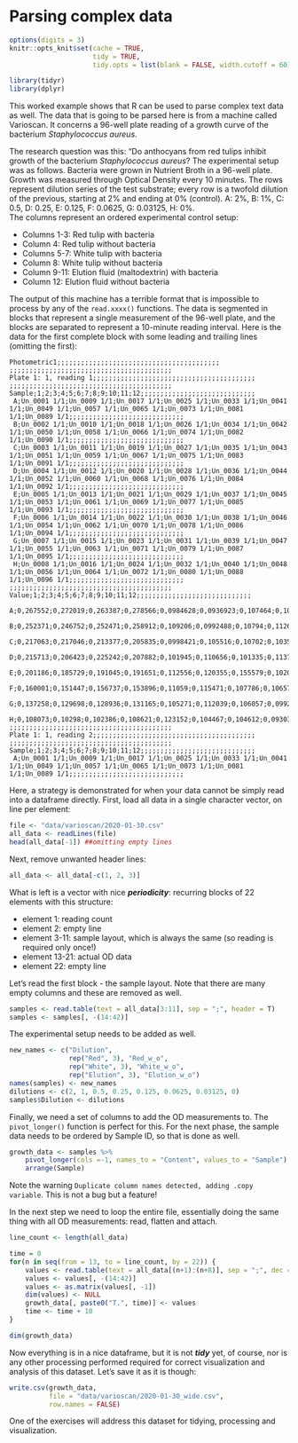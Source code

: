 # Parsing complex data 

```r
options(digits = 3)
knitr::opts_knit$set(cache = TRUE,
                     tidy = TRUE,
                     tidy.opts = list(blank = FALSE, width.cutoff = 60))

library(tidyr)
library(dplyr)
```

This worked example shows that R can be used to parse complex text data as well. The data that is going to be parsed here is from a machine called Varioscan. It concerns a 96-well plate reading of a growth curve of the bacterium _Staphylococcus aureus_. 

The research question was this: "Do anthocyans from red tulips inhibit growth of the bacterium _Staphylococcus aureus_?
The experimental setup was as follows. Bacteria were grown in Nutrient Broth in a 96-well plate. Growth was measured through Optical Density every 10 minutes.
The rows represent dilution series of the test substrate; every row is a twofold dilution of the previous, starting at 2% and ending at 0% (control). A: 2%, B: 1%, C: 0.5, D: 0.25, E: 0.125, F: 0.0625, G: 0.03125, H: 0%.  
The columns represent an ordered experimental control setup:  

- Columns 1-3: Red tulip with bacteria
- Column 4: Red tulip without bacteria
- Columns 5-7: White tulip with bacteria
- Column 8: White tulip without bacteria
- Column 9-11: Elution fluid (maltodextrin) with bacteria
- Column 12: Elution fluid without bacteria

The output of this machine has a terrible format that is impossible to process by any of the `read.xxxx()` functions. The data is segmented in blocks that represent a single measurement of the 96-well plate, and the blocks are separated to represent a 10-minute reading interval. Here is the data for the first complete block with some leading and trailing lines (omitting the first):

```
Photometric1;;;;;;;;;;;;;;;;;;;;;;;;;;;;;;;;;;;;;;;;;
;;;;;;;;;;;;;;;;;;;;;;;;;;;;;;;;;;;;;;;;;
Plate 1: 1, reading 1;;;;;;;;;;;;;;;;;;;;;;;;;;;;;;;;;;;;;;;;;
;;;;;;;;;;;;;;;;;;;;;;;;;;;;;;;;;;;;;;;;;
Sample;1;2;3;4;5;6;7;8;9;10;11;12;;;;;;;;;;;;;;;;;;;;;;;;;;;;;
 A;Un_0001 1/1;Un_0009 1/1;Un_0017 1/1;Un_0025 1/1;Un_0033 1/1;Un_0041 1/1;Un_0049 1/1;Un_0057 1/1;Un_0065 1/1;Un_0073 1/1;Un_0081 1/1;Un_0089 1/1;;;;;;;;;;;;;;;;;;;;;;;;;;;;;
 B;Un_0002 1/1;Un_0010 1/1;Un_0018 1/1;Un_0026 1/1;Un_0034 1/1;Un_0042 1/1;Un_0050 1/1;Un_0058 1/1;Un_0066 1/1;Un_0074 1/1;Un_0082 1/1;Un_0090 1/1;;;;;;;;;;;;;;;;;;;;;;;;;;;;;
 C;Un_0003 1/1;Un_0011 1/1;Un_0019 1/1;Un_0027 1/1;Un_0035 1/1;Un_0043 1/1;Un_0051 1/1;Un_0059 1/1;Un_0067 1/1;Un_0075 1/1;Un_0083 1/1;Un_0091 1/1;;;;;;;;;;;;;;;;;;;;;;;;;;;;;
 D;Un_0004 1/1;Un_0012 1/1;Un_0020 1/1;Un_0028 1/1;Un_0036 1/1;Un_0044 1/1;Un_0052 1/1;Un_0060 1/1;Un_0068 1/1;Un_0076 1/1;Un_0084 1/1;Un_0092 1/1;;;;;;;;;;;;;;;;;;;;;;;;;;;;;
 E;Un_0005 1/1;Un_0013 1/1;Un_0021 1/1;Un_0029 1/1;Un_0037 1/1;Un_0045 1/1;Un_0053 1/1;Un_0061 1/1;Un_0069 1/1;Un_0077 1/1;Un_0085 1/1;Un_0093 1/1;;;;;;;;;;;;;;;;;;;;;;;;;;;;;
 F;Un_0006 1/1;Un_0014 1/1;Un_0022 1/1;Un_0030 1/1;Un_0038 1/1;Un_0046 1/1;Un_0054 1/1;Un_0062 1/1;Un_0070 1/1;Un_0078 1/1;Un_0086 1/1;Un_0094 1/1;;;;;;;;;;;;;;;;;;;;;;;;;;;;;
 G;Un_0007 1/1;Un_0015 1/1;Un_0023 1/1;Un_0031 1/1;Un_0039 1/1;Un_0047 1/1;Un_0055 1/1;Un_0063 1/1;Un_0071 1/1;Un_0079 1/1;Un_0087 1/1;Un_0095 1/1;;;;;;;;;;;;;;;;;;;;;;;;;;;;;
 H;Un_0008 1/1;Un_0016 1/1;Un_0024 1/1;Un_0032 1/1;Un_0040 1/1;Un_0048 1/1;Un_0056 1/1;Un_0064 1/1;Un_0072 1/1;Un_0080 1/1;Un_0088 1/1;Un_0096 1/1;;;;;;;;;;;;;;;;;;;;;;;;;;;;;
;;;;;;;;;;;;;;;;;;;;;;;;;;;;;;;;;;;;;;;;;
Value;1;2;3;4;5;6;7;8;9;10;11;12;;;;;;;;;;;;;;;;;;;;;;;;;;;;;
 A;0,267552;0,272019;0,263387;0,278566;0,0984628;0,0936923;0,107464;0,105546;0,106577;0,091187;0,101332;0,10287;;;;;;;;;;;;;;;;;;;;;;;;;;;;;
 B;0,252371;0,246752;0,252471;0,258912;0,109206;0,0992488;0,10794;0,112641;0,112533;0,123722;0,092579;0,101677;;;;;;;;;;;;;;;;;;;;;;;;;;;;;
 C;0,217063;0,217046;0,213377;0,205835;0,0998421;0,105516;0,10702;0,103577;0,106884;0,0940363;0,0939646;0,0928696;;;;;;;;;;;;;;;;;;;;;;;;;;;;;
 D;0,215713;0,206423;0,225242;0,207882;0,101945;0,110656;0,101335;0,113771;0,10745;0,0974231;0,0959958;0,102336;;;;;;;;;;;;;;;;;;;;;;;;;;;;;
 E;0,201186;0,185729;0,191045;0,191651;0,112556;0,120355;0,155579;0,102002;0,101704;0,0888485;0,0985116;0,117562;;;;;;;;;;;;;;;;;;;;;;;;;;;;;
 F;0,160001;0,151447;0,156737;0,153896;0,11059;0,115471;0,107786;0,106571;0,109566;0,106598;0,0940017;0,100102;;;;;;;;;;;;;;;;;;;;;;;;;;;;;
 G;0,137258;0,129698;0,128936;0,131165;0,105271;0,112039;0,106057;0,0992461;0,109021;0,120979;0,0926567;0,112816;;;;;;;;;;;;;;;;;;;;;;;;;;;;;
 H;0,108073;0,10298;0,102386;0,108621;0,123152;0,104467;0,104612;0,0930304;0,0946673;0,103918;0,0982605;0,103816;;;;;;;;;;;;;;;;;;;;;;;;;;;;;
;;;;;;;;;;;;;;;;;;;;;;;;;;;;;;;;;;;;;;;;;
Plate 1: 1, reading 2;;;;;;;;;;;;;;;;;;;;;;;;;;;;;;;;;;;;;;;;;
;;;;;;;;;;;;;;;;;;;;;;;;;;;;;;;;;;;;;;;;;
Sample;1;2;3;4;5;6;7;8;9;10;11;12;;;;;;;;;;;;;;;;;;;;;;;;;;;;;
 A;Un_0001 1/1;Un_0009 1/1;Un_0017 1/1;Un_0025 1/1;Un_0033 1/1;Un_0041 1/1;Un_0049 1/1;Un_0057 1/1;Un_0065 1/1;Un_0073 1/1;Un_0081 1/1;Un_0089 1/1;;;;;;;;;;;;;;;;;;;;;;;;;;;;;

```

Here, a strategy is demonstrated for when your data cannot be simply read into a dataframe directly. First, load all data in a single character vector, on line per element:

```r
file <- "data/varioscan/2020-01-30.csv"
all_data <- readLines(file)
head(all_data[-1]) ##omitting empty lines
```

Next, remove unwanted header lines:

```r
all_data <- all_data[-c(1, 2, 3)]
```

What is left is a vector with nice **_periodicity_**: recurring blocks of 22 elements with this structure: 

- element 1: reading count
- element 2: empty line
- element 3-11: sample layout, which is always the same (so reading is required only once!)
- element 13-21: actual OD data
- element 22: empty line

Let's read the first block - the sample layout. Note that there are many empty columns and these are removed as well.

```r
samples <- read.table(text = all_data[3:11], sep = ";", header = T)
samples <- samples[, -(14:42)]
```

The experimental setup needs to be added as well.

```r
new_names <- c("Dilution", 
               rep("Red", 3), "Red_w_o", 
               rep("White", 3), "White_w_o", 
               rep("Elution", 3), "Elution_w_o")
names(samples) <- new_names
dilutions <- c(2, 1, 0.5, 0.25, 0.125, 0.0625, 0.03125, 0)
samples$Dilution <- dilutions
```

Finally, we need a set of columns to add the OD measurements to. The `pivot_longer()` function is perfect for this. For the next phase, the sample data needs to be ordered by Sample ID, so that is done as well.

```r
growth_data <- samples %>%
    pivot_longer(cols =-1, names_to = "Content", values_to = "Sample") %>%
    arrange(Sample)
```

Note the warning `Duplicate column names detected, adding .copy variable`. This is not a bug but a feature! 

In the next step we need to loop the entire file, essentially doing the same thing with all OD measurements: read, flatten and attach.

```r
line_count <- length(all_data)

time = 0
for(n in seq(from = 13, to = line_count, by = 22)) {
    values <- read.table(text = all_data[(n+1):(n+8)], sep = ";", dec = ",")
    values <- values[, -(14:42)]
    values <- as.matrix(values[, -1])
    dim(values) <- NULL
    growth_data[, paste0("T.", time)] <- values
    time <- time + 10
}

dim(growth_data)
```

Now everything is in a nice dataframe, but it is not **_tidy_** yet, of course, nor is any other processing performed required for correct visualization and analysis of this dataset.
Let's save it as it is though:

```r
write.csv(growth_data, 
          file = "data/varioscan/2020-01-30_wide.csv",
          row.names = FALSE)
```

One of the exercises will address this dataset for tidying, processing and visualization.

